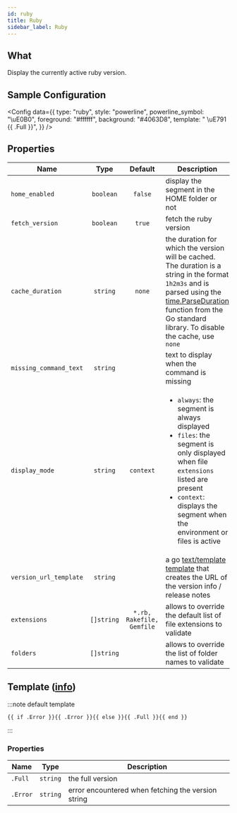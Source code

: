 ```yaml
---
id: ruby
title: Ruby
sidebar_label: Ruby
---
```


## What

Display the currently active ruby version.

## Sample Configuration


<Config
  data={{
    type: "ruby",
    style: "powerline",
    powerline_symbol: "\uE0B0",
    foreground: "#ffffff",
    background: "#4063D8",
    template: " \uE791 {{ .Full }}",
  }}
/>

## Properties

| Name                   |    Type    |          Default          | Description                                                                                                                                                                                                                          |
| ---------------------- | :--------: | :-----------------------: | ------------------------------------------------------------------------------------------------------------------------------------------------------------------------------------------------------------------------------------ |
| `home_enabled`         | `boolean`  |          `false`          | display the segment in the HOME folder or not                                                                                                                                                                                        |
| `fetch_version`        | `boolean`  |          `true`           | fetch the ruby version                                                                                                                                                                                                               |
| `cache_duration`       |  `string`  |          `none`           | the duration for which the version will be cached. The duration is a string in the format `1h2m3s` and is parsed using the [time.ParseDuration] function from the Go standard library. To disable the cache, use `none`              |
| `missing_command_text` |  `string`  |                           | text to display when the command is missing                                                                                                                                                                                          |
| `display_mode`         |  `string`  |         `context`         | <ul><li>`always`: the segment is always displayed</li><li>`files`: the segment is only displayed when file `extensions` listed are present</li><li>`context`: displays the segment when the environment or files is active</li></ul> |
| `version_url_template` |  `string`  |                           | a go [text/template][go-text-template] [template][templates] that creates the URL of the version info / release notes                                                                                                                |
| `extensions`           | `[]string` | `*.rb, Rakefile, Gemfile` | allows to override the default list of file extensions to validate                                                                                                                                                                   |
| `folders`              | `[]string` |                           | allows to override the list of folder names to validate                                                                                                                                                                              |

## Template ([info][templates])

:::note default template

```template
{{ if .Error }}{{ .Error }}{{ else }}{{ .Full }}{{ end }}
```

:::

### Properties

| Name     | Type     | Description                                        |
| -------- | -------- | -------------------------------------------------- |
| `.Full`  | `string` | the full version                                   |
| `.Error` | `string` | error encountered when fetching the version string |

[go-text-template]: https://golang.org/pkg/text/template/
[templates]: /docs/configuration/templates
[time.ParseDuration]: https://golang.org/pkg/time/#ParseDuration
